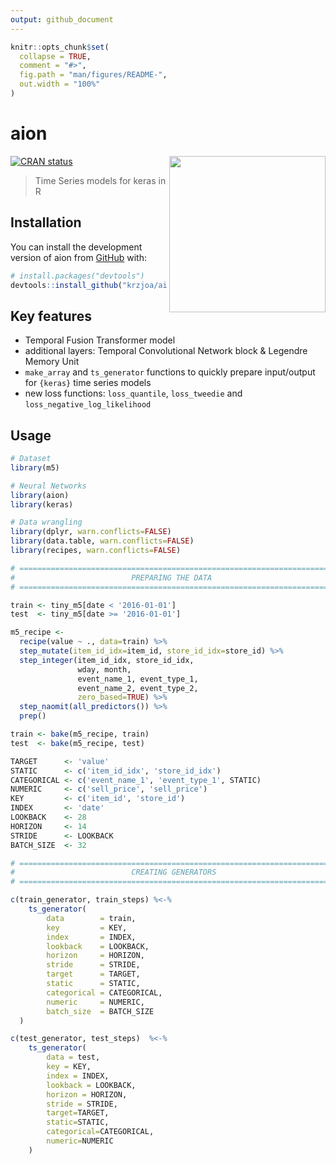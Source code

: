 ```yaml
---
output: github_document
---
```


<!-- README.md is generated from README.Rmd. Please edit that file -->

```r
knitr::opts_chunk$set(
  collapse = TRUE,
  comment = "#>",
  fig.path = "man/figures/README-",
  out.width = "100%"
)
```

# aion

<img src='man/figures/aion-small.png' align="right" height="250" />

<!-- badges: start -->
[![CRAN status](https://www.r-pkg.org/badges/version/aion)](https://CRAN.R-project.org/package=aion)
<!-- badges: end -->

> Time Series models for keras in R 

## Installation

You can install the development version of aion from [GitHub](https://github.com/) with:

``` r
# install.packages("devtools")
devtools::install_github("krzjoa/aion")
```

## Key features

* Temporal Fusion Transformer model
* additional layers: Temporal Convolutional Network block & Legendre Memory Unit
* `make_array` and `ts_generator` functions to quickly prepare input/output for `{keras}`
time series models
* new loss functions: `loss_quantile`, `loss_tweedie` and `loss_negative_log_likelihood`

## Usage

```r
# Dataset
library(m5)

# Neural Networks
library(aion)
library(keras)

# Data wrangling
library(dplyr, warn.conflicts=FALSE)
library(data.table, warn.conflicts=FALSE)
library(recipes, warn.conflicts=FALSE)

# ==========================================================================
#                          PREPARING THE DATA
# ==========================================================================

train <- tiny_m5[date < '2016-01-01']
test  <- tiny_m5[date >= '2016-01-01']

m5_recipe <-
  recipe(value ~ ., data=train) %>%
  step_mutate(item_id_idx=item_id, store_id_idx=store_id) %>%
  step_integer(item_id_idx, store_id_idx,
               wday, month,
               event_name_1, event_type_1,
               event_name_2, event_type_2,
               zero_based=TRUE) %>%
  step_naomit(all_predictors()) %>%
  prep()

train <- bake(m5_recipe, train)
test  <- bake(m5_recipe, test)

TARGET      <- 'value'
STATIC      <- c('item_id_idx', 'store_id_idx')
CATEGORICAL <- c('event_name_1', 'event_type_1', STATIC)
NUMERIC     <- c('sell_price', 'sell_price')
KEY         <- c('item_id', 'store_id')
INDEX       <- 'date'
LOOKBACK    <- 28
HORIZON     <- 14
STRIDE      <- LOOKBACK
BATCH_SIZE  <- 32

# ==========================================================================
#                          CREATING GENERATORS
# ==========================================================================

c(train_generator, train_steps) %<-%
    ts_generator(
        data        = train,
        key         = KEY,
        index       = INDEX,
        lookback    = LOOKBACK,
        horizon     = HORIZON,
        stride      = STRIDE,
        target      = TARGET,
        static      = STATIC,
        categorical = CATEGORICAL,
        numeric     = NUMERIC,
        batch_size  = BATCH_SIZE    
  )

c(test_generator, test_steps)  %<-%
    ts_generator(
        data = test,
        key = KEY,
        index = INDEX,
        lookback = LOOKBACK,
        horizon = HORIZON,
        stride = STRIDE,
        target=TARGET,
        static=STATIC,
        categorical=CATEGORICAL,
        numeric=NUMERIC
    )
```


